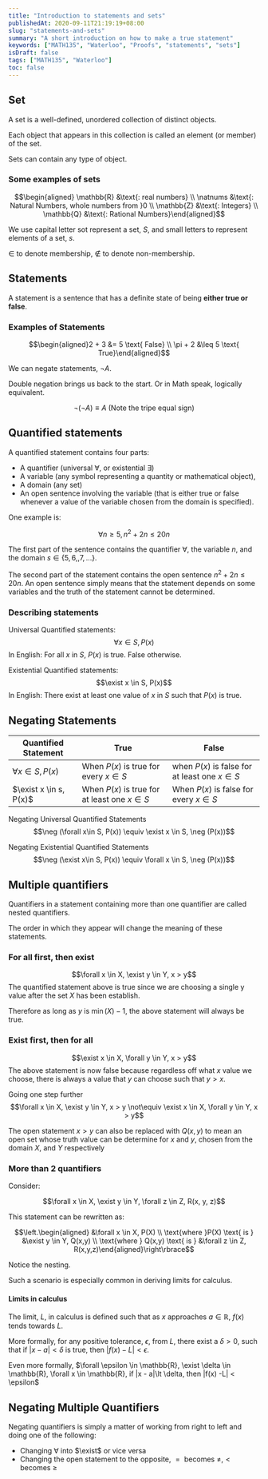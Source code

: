 ```yaml
---
title: "Introduction to statements and sets"
publishedAt: 2020-09-11T21:19:19+08:00
slug: "statements-and-sets"
summary: "A short introduction on how to make a true statement"
keywords: ["MATH135", "Waterloo", "Proofs", "statements", "sets"]
isDraft: false
tags: ["MATH135", "Waterloo"]
toc: false
---
```


## Set

A set is a well-defined, unordered collection of distinct objects.

Each object that appears in this collection is called an element (or member) of the set.

Sets can contain any type of object.

### Some examples of sets

$$\begin{aligned} \mathbb{R} &\text{: real numbers} \\ \natnums &\text{: Natural Numbers, whole numbers from }0 \\ \mathbb{Z} &\text{: Integers} \\ \mathbb{Q} &\text{: Rational Numbers}\end{aligned}$$

We use capital letter sot represent a set, $S$, and small letters to represent elements of a set, $s$.

$\in$ to denote membership, $\notin$ to denote non-membership.

## Statements

A statement is a sentence that has a definite state of being **either true or false**.

### Examples of Statements

$$\begin{aligned}2 + 3 &= 5 \text{ False} \\ \pi + 2 &\leq 5 \text{ True}\end{aligned}$$

We can negate statements, $\neg{A}$.

Double negation brings us back to the start. Or in Math speak, logically equivalent.

$$\neg(\neg{A}) \equiv A \text{ (Note the tripe equal sign)}$$

## Quantified statements

A quantified statement contains four parts:

- A quantifier (universal $\forall$, or existential $\exists$)
- A variable (any symbol representing a quantity or mathematical object),
- A domain (any set)
- An open sentence involving the variable (that is either true or false whenever a value of the variable chosen from the domain is specified).

One example is:

$$\forall{n} \geq 5, n^2 + 2n \leq 20n$$

The first part of the sentence contains the quantifier $\forall$, the variable $n$, and the domain $s \in \{5, 6, ,7, \ldots\}$.

The second part of the statement contains the open sentence $n^2 + 2n \leq 20n$. An open sentence simply means that the statement depends on some variables and the truth of the statement cannot be determined.

### Describing statements

Universal Quantified statements:
$$\forall x \in S, P(x)$$
In English: For all $x$ in $S$, $P(x)$ is true. False otherwise.

Existential Quantified statements:
$$\exist x \in S, P(x)$$
In English: There exist at least one value of $x$ in $S$ such that $P(x)$ is true.

## Negating Statements

| Quantified Statement   | True                                          | False                                           |
| ---------------------- | --------------------------------------------- | ----------------------------------------------- |
| $\forall x\in S, P(x)$ | When $P(x)$ is true for every $x\in S$        | when $P(x)$ is false for at least one $x \in S$ |
| $\exist x \in s, P(x)$ | When $P(x)$ is true for at least one $x\in S$ | When $P(x)$ is false for every $x\in S$         |

Negating Universal Quantified Statements
$$\neg (\forall x\in S, P(x)) \equiv \exist x \in S, \neg (P(x))$$

Negating Existential Quantified Statements
$$\neg (\exist x\in S, P(x)) \equiv \forall x \in S, \neg (P(x))$$

## Multiple quantifiers

Quantifiers in a statement containing more than one quantifier are called nested quantifiers.

The order in which they appear will change the meaning of these statements.

### For all first, then exist

$$\forall x \in X, \exist y \in Y, x > y$$
The quantified statement above is true since we are choosing a single y value after the set $X$ has been establish.

Therefore as long as $y$ is $\min{(X)} - 1$, the above statement will always be true.

### Exist first, then for all

$$\exist x \in X, \forall y \in Y, x > y$$
The above statement is now false because regardless off what $x$ value we choose, there is always a value that $y$ can choose such that $y>x$.

Going one step further
$$\forall x \in X, \exist y \in Y, x > y \not\equiv \exist x \in X, \forall y \in Y, x > y$$

The open statement $x > y$ can also be replaced with $Q(x, y)$ to mean an open set whose truth value can be determine for $x$ and $y$, chosen from the domain $X$, and $Y$ respectively

### More than 2 quantifiers

Consider:

$$\forall x \in X, \exist y \in Y, \forall z \in Z, R(x, y, z)$$

This statement can be rewritten as:

$$\left.\begin{aligned} &\forall x \in X, P(X) \\ \text{where }P(X) \text{ is } &\exist y \in Y, Q(x,y) \\ \text{where } Q(x,y) \text{ is } &\forall z \in Z, R(x,y,z)\end{aligned}\right\rbrace$$

Notice the nesting.

Such a scenario is especially common in deriving limits for calculus.

#### Limits in calculus

The limit, $L$, in calculus is defined such that as $x$ approaches $a\in \mathbb{R}$, $f(x)$ tends towards $L$.

More formally, for any positive tolerance, $\epsilon$, from $L$, there exist a $\delta \gt 0$, such that if $|x - a|\lt \delta$ is true, then $|f(x) - L| \lt \epsilon$.

Even more formally, $\forall \epsilon \in \mathbb{R}, \exist \delta \in \mathbb{R}, \forall x \in \mathbb{R}, if |x - a|\lt \delta, then |f(x) -L| < \epsilon$

## Negating Multiple Quantifiers

Negating quantifiers is simply a matter of working from right to left and doing one of the following:

- Changing $\forall$ into $\exist$ or vice versa
- Changing the open statement to the opposite, $= \text{ becomes } \neq, \lt \text{ becomes } \geq$
